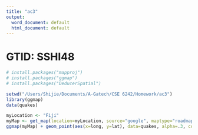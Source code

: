 ```yaml
---
title: "ac3"
output:
  word_document: default
  html_document: default
---
```

# GTID: SSHI48

```r
# install.packages("mapproj")
# install.packages("ggmap")
# install.packages("DeducerSpatial")

setwd("/Users/Shijie/Documents/A-Gatech/CSE 6242/Homework/ac3")
library(ggmap)
data(quakes)
```

```r
myLocation <- "Fiji"
myMap <- get_map(location=myLocation, source="google", maptype="roadmap", crop = FALSE, zoom=4)
ggmap(myMap) + geom_point(aes(x=long, y=lat), data=quakes, alpha=.3, color="darkred", size=1)+ ggtitle("Earthquakes in Fiji") + xlab("Latitude") + ylab("longitude")

```

